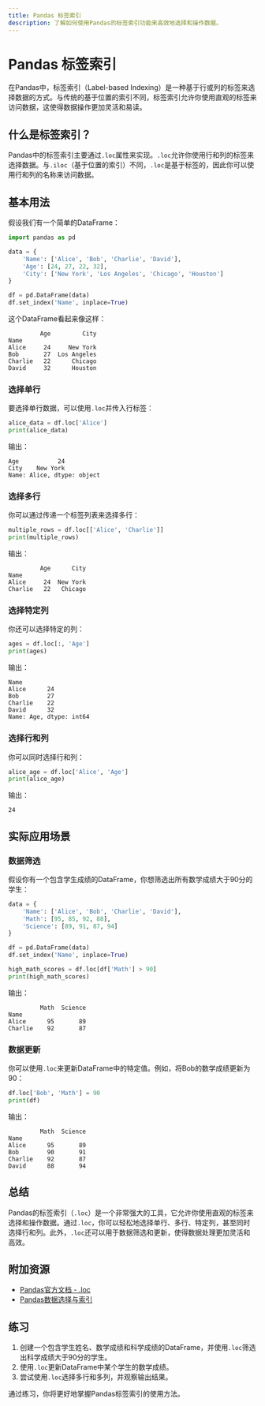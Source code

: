 ```yaml
---
title: Pandas 标签索引
description: 了解如何使用Pandas的标签索引功能来高效地选择和操作数据。
---
```


# Pandas 标签索引

在Pandas中，标签索引（Label-based Indexing）是一种基于行或列的标签来选择数据的方式。与传统的基于位置的索引不同，标签索引允许你使用直观的标签来访问数据，这使得数据操作更加灵活和易读。

## 什么是标签索引？

Pandas中的标签索引主要通过`.loc`属性来实现。`.loc`允许你使用行和列的标签来选择数据。与`.iloc`（基于位置的索引）不同，`.loc`是基于标签的，因此你可以使用行和列的名称来访问数据。

## 基本用法

假设我们有一个简单的DataFrame：

```python
import pandas as pd

data = {
    'Name': ['Alice', 'Bob', 'Charlie', 'David'],
    'Age': [24, 27, 22, 32],
    'City': ['New York', 'Los Angeles', 'Chicago', 'Houston']
}

df = pd.DataFrame(data)
df.set_index('Name', inplace=True)
```

这个DataFrame看起来像这样：

```
         Age         City
Name                     
Alice     24     New York
Bob       27  Los Angeles
Charlie   22      Chicago
David     32      Houston
```

### 选择单行

要选择单行数据，可以使用`.loc`并传入行标签：

```python
alice_data = df.loc['Alice']
print(alice_data)
```

输出：

```
Age           24
City    New York
Name: Alice, dtype: object
```

### 选择多行

你可以通过传递一个标签列表来选择多行：

```python
multiple_rows = df.loc[['Alice', 'Charlie']]
print(multiple_rows)
```

输出：

```
         Age      City
Name                  
Alice     24  New York
Charlie   22   Chicago
```

### 选择特定列

你还可以选择特定的列：

```python
ages = df.loc[:, 'Age']
print(ages)
```

输出：

```
Name
Alice      24
Bob        27
Charlie    22
David      32
Name: Age, dtype: int64
```

### 选择行和列

你可以同时选择行和列：

```python
alice_age = df.loc['Alice', 'Age']
print(alice_age)
```

输出：

```
24
```

## 实际应用场景

### 数据筛选

假设你有一个包含学生成绩的DataFrame，你想筛选出所有数学成绩大于90分的学生：

```python
data = {
    'Name': ['Alice', 'Bob', 'Charlie', 'David'],
    'Math': [95, 85, 92, 88],
    'Science': [89, 91, 87, 94]
}

df = pd.DataFrame(data)
df.set_index('Name', inplace=True)

high_math_scores = df.loc[df['Math'] > 90]
print(high_math_scores)
```

输出：

```
         Math  Science
Name                  
Alice      95       89
Charlie    92       87
```

### 数据更新

你可以使用`.loc`来更新DataFrame中的特定值。例如，将Bob的数学成绩更新为90：

```python
df.loc['Bob', 'Math'] = 90
print(df)
```

输出：

```
         Math  Science
Name                  
Alice      95       89
Bob        90       91
Charlie    92       87
David      88       94
```

## 总结

Pandas的标签索引（`.loc`）是一个非常强大的工具，它允许你使用直观的标签来选择和操作数据。通过`.loc`，你可以轻松地选择单行、多行、特定列，甚至同时选择行和列。此外，`.loc`还可以用于数据筛选和更新，使得数据处理更加灵活和高效。

## 附加资源

- [Pandas官方文档 - .loc](https://pandas.pydata.org/pandas-docs/stable/reference/api/pandas.DataFrame.loc.html)
- [Pandas数据选择与索引](https://pandas.pydata.org/pandas-docs/stable/user_guide/indexing.html)

## 练习

1. 创建一个包含学生姓名、数学成绩和科学成绩的DataFrame，并使用`.loc`筛选出科学成绩大于90分的学生。
2. 使用`.loc`更新DataFrame中某个学生的数学成绩。
3. 尝试使用`.loc`选择多行和多列，并观察输出结果。

通过练习，你将更好地掌握Pandas标签索引的使用方法。